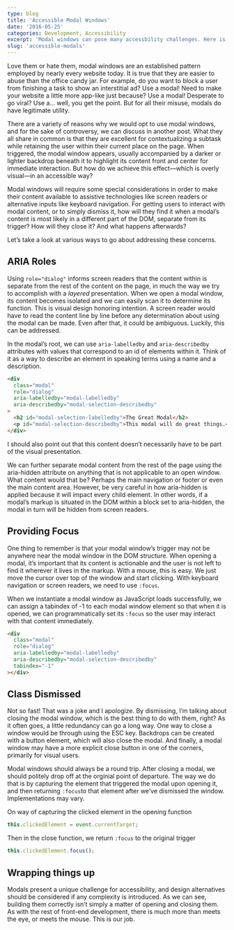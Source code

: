 ```yaml
---
type: blog
title: 'Accessible Modal Windows'
date: '2016-05-25'
categories: Development, Accessibility
excerpt: 'Modal windows can pose many accessbility challenges. Here is how to adress them.'
slug: 'accessible-modals'
---
```


Love them or hate them, modal windows are an established pattern employed by nearly every website today. It is true that they are easier to abuse than the office candy jar. For example, do you want to block a user from finishing a task to show an interstitial ad? Use a modal! Need to make your website a little more app-like just because? Use a modal! Desperate to go viral? Use a… well, you get the point. But for all their misuse, modals do have legitimate utility.

There are a variety of reasons why we would opt to use modal windows, and for the sake of controversy, we can discuss in another post. What they all share in common is that they are excellent for contextualizing a subtask while retaining the user within their current place on the page. When triggered, the modal window appears, usually accompanied by a darker or lighter backdrop beneath it to highlight its content front and center for immediate interaction. But how do we achieve this effect—which is overly visual—in an accessible way?

Modal windows will require some special considerations in order to make their content available to assistive technologies like screen readers or alternative inputs like keyboard navigation. For getting users to interact with modal content, or to simply dismiss it, how will they find it when a modal’s content is most likely in a different part of the DOM, separate from its trigger? How will they close it? And what happens afterwards?

Let’s take a look at various ways to go about addressing these concerns.

## ARIA Roles

Using `role="dialog"` informs screen readers that the content within is separate from the rest of the content on the page, in much the way we try to accomplish with a _layered_ presentation. When we open a modal window, its content becomes isolated and we can easily scan it to determine its function. This is visual design honoring intention. A screen reader would have to read the content line by line before any determination about using the modal can be made. Even after that, it could be ambiguous. Luckily, this can be addressed.

In the modal’s root, we can use `aria-labelledby` and `aria-describedby` attributes with values that correspond to an id of elements within it. Think of it as a way to describe an element in speaking terms using a name and a description.

```html
<div
  class="modal"
  role="dialog"
  aria-labelledby="modal-labelledby"
  aria-describedby="modal-selection-describedby"
>
  <h2 id="modal-selection-labelledby">The Great Modal</h2>
  <p id="modal-selection-describedby">This modal will do great things.</p>
</div>
```

I should also point out that this content doesn’t necessarily have to be part of the visual presentation.

We can further separate modal content from the rest of the page using the aria-hidden attribute on anything that is not applicable to an open window. What content would that be? Perhaps the main navigation or footer or even the main content area. However, be very careful in how aria-hidden is applied because it will impact every child element. In other words, if a modal’s markup is situated in the DOM within a block set to aria-hidden, the modal in turn will be hidden from screen readers.

## Providing Focus

One thing to remember is that your modal window’s trigger may not be anywhere near the modal window in the DOM structure. When opening a modal, it’s important that its content is actionable and the user is not left to find it wherever it lives in the markup. With a mouse, this is easy. We just move the cursor over top of the window and start clicking. With keyboard navigation or screen readers, we need to use `:focus`.

When we instantiate a modal window as JavaScript loads successfully, we can assign a tabindex of -1 to each modal window element so that when it is opened, we can programmatically set its `:focus` so the user may interact with that content immediately.

```html
<div
  class="modal"
  role="dialog"
  aria-labelledby="modal-labelledby"
  aria-describedby="modal-selection-describedby"
  tabindex="-1"
></div>
```

## Class Dismissed

Not so fast! That was a joke and I apologize. By dismissing, I’m talking about closing the modal window, which is the best thing to do with them, right? As it often goes, a little redundancy can go a long way. One way to close a window would be through using the ESC key. Backdrops can be created with a button element, which will also close the modal. And finally, a modal window may have a more explicit close button in one of the corners, primarily for visual users.

Modal windows should always be a round trip. After closing a modal, we should politely drop off at the orginial point of departure. The way we do that is by capturing the element that triggered the modal upon opening it, and then returning `:focus`to that element after we’ve dismissed the window. Implementations may vary.

On way of capturing the clicked element in the opening function

```js
this.clickedElement = event.currentTarget;
```

Then in the close function, we return `:focus` to the original trigger

```js
this.clickedElement.focus();
```

## Wrapping things up

Modals present a unique challenge for accessibility, and design alternatives should be considered if any complexity is introduced. As we can see, building them correctly isn’t simply a matter of opening and closing them. As with the rest of front-end development, there is much more than meets the eye, or meets the mouse. This is our job.
